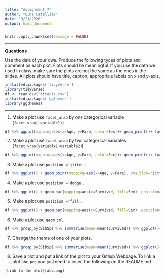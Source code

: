```yaml
---
title: "Assignment 7"
author: "Gina Catellier"
date: "9/23/2020"
output: html_document
---
```


```r
knitr::opts_chunk$set(message = FALSE)
```

-------

**Questions**

Use the data of your own.  Produce the following types of plots and comment on each plot. Plots should be meaningful. If you use the data we used in class, make sure the plots are not the same as the ones in the slides. All plots should have title, caption, appropriate labels on x and y-axis. 

```r
installed.packages('tidyverse')
library(tidyverse)
df <- read_csv('titanic.csv')
installed.packages('ggthemes')
library(ggthemes)
```

-------

1. Make a plot use `facet_wrap` by one categorical variable (`facet_wrap(~variable1)`)

```r
df %>% ggplot(mapping=aes(x=Age, y=Fare, color=Sex))+ geom_point()+ facet_wrap(~Sex) + labs(title='Age vs Fare for Titanic Passengers Grouped by Sex', caption = 'It seems as though there were only male passengers over the age of 65. There is no apparent correlation between fare and age.')
```

2. Make a plot use `facet_wrap` by two categorical variables (`facet_wrap(variable1~variable2)`)

```r
df %>% ggplot(mapping=aes(x=Age, y=Fare, color=Sex))+ geom_point()+ facet_wrap(~Survived~Sex) + labs(title='Age vs Fare for Passengers on the Titantic Grouped by Sex and Survival', caption = 'This shows that a lot more females survived than males and it seems as though the females that survived had to pay higher fares than the males that survived.' )
```

3. Make a plot use `position ='jitter'`. 

```r
df %>% ggplot() + geom_point(mapping=aes(x=Age, y=Fare), position='jitter') + labs(title = 'Age vs Fare for Titanic Passengers', caption = 'It seems as though a majority of passengers were around the ages of 20 to 40, but there is no apparent correlation between age and the fare that was paid.')
```

4. Make a plot use `position ='dodge'`.

```r
df %>% ggplot() + geom_bar(mapping=aes(x=Survived, fill=Sex), position='dodge') + labs(title='Survival of Titanic Passengers based on Sex', caption='This graph shows that most passengers that did not survive were male and most passengers that did survive were female.')
```

5. Make a plot use `position ='fill'`. 

```r
df %>% ggplot() + geom_bar(mapping=aes(x=Survived, fill=Sex), position='fill') + labs(title='Survival of Titanic Passengers based on Sex', caption = 'This graph gives a closer look at the data, showing that over 80% of passengers that did not survive were male whereas only about 30% of passengers that did survive were male.')
```

6. Make a plot use `geom_col`.

```r
df %>% group_by(SibSp) %>% summarise(mean=mean(Survived)) %>% ggplot()+ geom_col(mapping=aes(x=SibSp, y=mean)) + labs(title='Survival Rate of Titanic Passengers based on Amount of Family Members', caption='This shows that passengers traveling with 1 or 2 relatives had the highest chance of survival.')
```

7. Change the theme of one of your plots. 

```r
df %>% group_by(SibSp) %>% summarise(mean=mean(Survived)) %>% ggplot()+ geom_col(mapping=aes(x=SibSp, y=mean)) + labs(title='Survival Rate of Titanic Passengers based on Amount of Family Members', caption='This shows that passengers traveling with 1 or 2 relatives had the highest chance of survival.') + theme_linedraw()
```

8. Save a plot and put a link of the plot to your Github Webpage.  To link a plot `abc.png` you just need to insert the following on the README.md

```r
[Link to the plot](abc.png)
```





